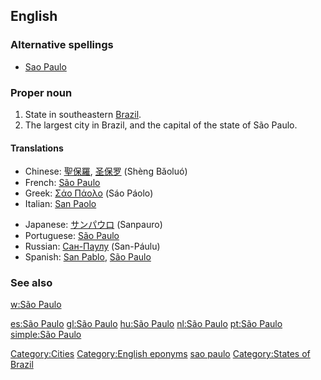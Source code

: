 {{also|Sao Paulo}}
==English==
{{wikipedia}}

===Alternative spellings===
* [[Sao Paulo]]

===Proper noun===
{{en-proper noun|sg=[[São]] [[Paulo]]}}

# State in southeastern [[Brazil]].
# The largest city in Brazil, and the capital of the state of São Paulo.

====Translations====
{{trans-top|state in Brazil}}
* Chinese: [[聖保羅]], [[圣保罗]] (Shèng Bǎoluó)
* French: [[#French|São Paulo]]
* Greek: [[Σάο Πάολο]] (Sáo Páolo)
* Italian: [[San Paolo]]
{{trans-mid}}
* Japanese: [[サンパウロ]] (Sanpauro)
* Portuguese: [[#Portuguese|São Paulo]]
* Russian: [[Сан-Паулу]] (San-Páulu)
* Spanish: [[San Pablo]], [[#Spanish|São Paulo]]
{{trans-bottom}}

===See also===
[[w:São Paulo]]

[[Category:Cities]]
[[Category:English eponyms]]
[[Category:English words spelled with diacritics|sao paulo]]
[[Category:States of Brazil]]

[[es:São Paulo]]
[[gl:São Paulo]]
[[hu:São Paulo]]
[[nl:São Paulo]]
[[pt:São Paulo]]
[[simple:São Paulo]]